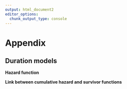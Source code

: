 ```yaml
---
output: html_document2
editor_options: 
  chunk_output_type: console
---
```


# Appendix {-#appendix}

## Duration models {-} 

**Hazard function**

\begin{equation}    
  \begin{aligned}
  \lambda(t) & = \lim_{\Delta t \to 0} \frac{P\big[t \leq T < t + \Delta t | T \geq t \big]}{\Delta t} \\\\
  & = \lim_{\Delta t \to 0} \frac{P\big[t \leq T < t + \Delta t \big] / P\big[T \geq t  \big]}{\Delta t} \\\\
  & = \lim_{\Delta t \to 0} \frac{\big(F(t+\Delta t)-F(t)\big) / \Delta t}{S(t)} \\\\
  & = \frac{\text{d} F(t) / \text{d} t}{S(t)} \\\\
  & = \frac{f(t)}{S(t)} \\\\
  \lambda(t) & = \frac{-\text{d} \ln \big(S(t)\big)}{\text{d} t}
  \end{aligned}
  (\#eq:hazfunproof)
\end{equation}


**Link between cumulative hazard and survivor functions**

\begin{equation}
  \begin{aligned}
  \Lambda(t)      & = \int_{0}^{t} \lambda(s)ds \\\\
  \iff \Lambda(t) & = \int_{0}^{t} \frac{f(s)}{S(s)}ds \\\\
  \iff \Lambda(t) & = -\ln \big(S(t)\big) \\\\
  \iff S(t)       & = \exp \big(-\Lambda(t)\big)
  \end{aligned}
  (\#eq:linksurvcumhaz)
\end{equation}



